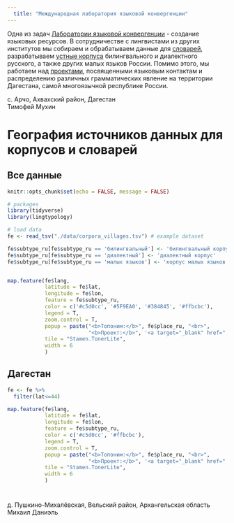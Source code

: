 ```yaml
---
  title: "Международная лаборатория языковой конвергенции"
---
```


Одна из задач [Лаборатории языковой конвергенции](https://ilcl.hse.ru/) -  создание языковых ресурсов. В сотрудничестве с лингвистами из других институтов мы собираем и обрабатываем данные для [словарей](resources_ru.html#m2), разрабатываем [устные корпуса](resources_ru.html#m1) билингвального и диалектного русского, а также других малых языков России. Помимо этого, мы работаем над [проектами](resources_ru.html#m3), посвященными языковым контактам и распределению различных грамматических явление на территории Дагестана, самой многоязычной республике России.

<!--html_preserve-->
<div class="main-image" style="background-image: url('images/karat.jpg'); background-position: 0% 65%;">
  <div class="attrib"> с. Арчо, Ахвахский район, Дагестан <br> Тимофей Мухин </div>
</div>
<!--/html_preserve-->

# География источников данных для корпусов и словарей {.tabset}

## Все данные
```r
knitr::opts_chunk$set(echo = FALSE, message = FALSE)

# packages
library(tidyverse)
library(lingtypology)

# load data
fe <- read_tsv("./data/corpora_villages.tsv") # example dataset

fe$subtype_ru[fe$subtype_ru == 'билингвальный'] <- 'билингвальный корпус'
fe$subtype_ru[fe$subtype_ru == 'диалектный'] <- 'диалектный корпус'
fe$subtype_ru[fe$subtype_ru == 'малых языков'] <- 'корпус малых языков'



```
```r

map.feature(fe$lang,
            latitude = fe$lat,
            longitude = fe$lon,
            feature = fe$subtype_ru,
            color = c('#c5d0cc', '#5F9EA0', '#384845', '#ffbcbc'),
            legend = T,
            zoom.control = T,
            popup = paste("<b>Топоним:</b>", fe$place_ru, "<br>",
                          "<b>Проект:</b>", '<a target="_blank" href="', fe$link, '">', fe$name_ru),
            tile = "Stamen.TonerLite",
            width = 6
            )
```

## Дагестан
```r
fe <- fe %>% 
  filter(lat<=44)

map.feature(fe$lang,
            latitude = fe$lat,
            longitude = fe$lon,
            feature = fe$subtype_ru,
            color = c('#c5d0cc', '#ffbcbc'),
            legend = T,
            zoom.control = T,
            popup = paste("<b>Топоним:</b>", fe$place_ru, "<br>",
                          "<b>Проект:</b>", '<a target="_blank" href="', fe$link, '">', fe$name_ru),
            tile = "Stamen.TonerLite",
            width = 6
            )
```

# {-}

<!--html_preserve-->
<div class="main-image" style="background-image: url('images/push1.jpg'); background-position: 0% 65%;">
  <div class="attrib"> д. Пушкино-Михалёвская, Вельский район, Архангельская область <br> Михаил Даниэль </div>
</div>
<!--/html_preserve-->
